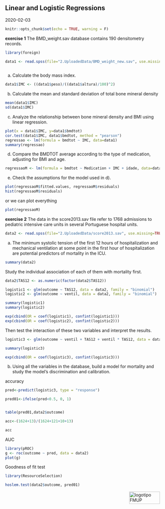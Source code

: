 ## Linear and Logistic Regressions

2020-02-03

```r
knitr::opts_chunk$set(echo = TRUE, warning = F)
```

**exercise 1**
The BMD_weight.sav database contains 190 densitometry records. 

```r
library(foreign)

data1 <- read.spss(file="2.UploadedData/BMD_weight_new.sav", use.missing=TRUE)
	
```

a) Calculate the body mass index.	
```r
data1$IMC <- ((data1$peso)/((data1$altura)/100)^2) 
```

b) Calculate the mean and standard deviation of total bone mineral density
```r
mean(data1$IMC)
sd(data1$IMC)
```


c) Analyze the relationship between bone mineral density and BMI using linear regression.
```r
plot(x = data1$IMC, y=data1$bmdtot)
cor.test(data1$IMC, data1$bmdtot, method = "pearson")
regressao <- lm(formula = bmdtot ~ IMC, data=data1)
summary(regressao)
```

d) Compare the BMDTOT average according to the type of medication, adjusting for BMI and age.
```r
regressaoM <- lm(formula = bmdtot ~ Medication + IMC + idade, data=data1)
```

e) Check the assumptions for the model used in d).
```r
plot(regressaoM$fitted.values, regressaoM$residuals)
hist(regressaoM$residuals)
```

or we can plot everything
```r
plot(regressaoM)
```


**exercise 2**
The data in the score2013.sav file refer to 1768 admissions to pediatric intensive
care units in several Portuguese hospital units.

```r
data2 <- read.spss(file="2.UploadedData/score2013.sav", use.missing=TRUE)
```

a) The minimum systolic tension of the first 12 hours of hospitalization and mechanical ventilation at some point in the first hour of hospitalization are potential predictors of mortality in the ICU. 

```r
summary(data2)

```

Study the individual association of each of them with mortality first. 
```r
data2$TAS12 <- as.numeric(factor(data2$TAS12))

logistic1 <- glm(outcome ~ TAS12, data = data2, family = "binomial")
logistic2 <- glm(outcome ~ ventil, data = data2, family = "binomial")

summary(logistic1)
summary(logistic2)

exp(cbind(OR = coef(logistic1), confint(logistic1)))
exp(cbind(OR = coef(logistic2), confint(logistic2)))
```

Then test the interaction of these two variables and interpret the results.	
```r
logistic3 <- glm(outcome ~ ventil + TAS12 + ventil * TAS12, data = data2, family = "binomial")

summary(logistic3)

exp(cbind(OR = coef(logistic3), confint(logistic3)))
```

b) Using all the variables in the database, build a model for mortality and study the model's discrimination and calibration. 

accuracy

```r
pred<-predict(logistic3, type = "response")

pred01<-ifelse(pred<0.5, 0, 1)


table(pred01,data2$outcome)

acc<-(1624+13)/(1624+121+10+13)

acc
```

AUC
```r
library(pROC)
g <- roc(outcome ~ pred, data = data2)
plot(g)
```


Goodness of fit test

```r
library(ResourceSelection)

hoslem.test(data2$outcome, pred01)
```

<img src="images/logoFMUP.png" alt="logotipo FMUP" style="width:100px;height:40px;" align="right">